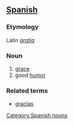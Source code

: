 == [[Spanish]] ==
=== Etymology ===
Latin ''[[gratia]]''
=== Noun ===
# [[grace]]
# good [[humor]]
=== Related terms ===
* [[gracias]]

[[Category:Spanish nouns]]